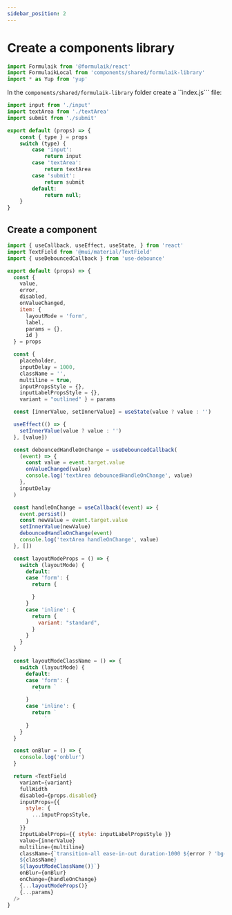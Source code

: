 ```yaml
---
sidebar_position: 2
---
```


# Create a components library

```jsx
import Formulaik from '@formulaik/react'
import FormulaikLocal from 'components/shared/formulaik-library'
import * as Yup from 'yup'
```

In the ```components/shared/formulaik-library``` folder create a ``ìndex.js``` file:

```js
import input from './input'
import textArea from './textArea'
import submit from './submit'

export default (props) => {
    const { type } = props
    switch (type) {
        case 'input':
            return input                
        case 'textArea':
            return textArea                
        case 'submit':
            return submit                
        default:
            return null;
    }
}
```

## Create a component
```js
import { useCallback, useEffect, useState, } from 'react'
import TextField from '@mui/material/TextField'
import { useDebouncedCallback } from 'use-debounce'

export default (props) => {
  const {
    value,
    error,
    disabled,
    onValueChanged,
    item: {
      layoutMode = 'form',
      label,
      params = {},
      id }
  } = props

  const {
    placeholder,
    inputDelay = 1000,
    className = '',
    multiline = true,
    inputPropsStyle = {},
    inputLabelPropsStyle = {},
    variant = "outlined" } = params

  const [innerValue, setInnerValue] = useState(value ? value : '')

  useEffect(() => {
    setInnerValue(value ? value : '')
  }, [value])

  const debouncedHandleOnChange = useDebouncedCallback(
    (event) => {
      const value = event.target.value
      onValueChanged(value)
      console.log('textArea debouncedHandleOnChange', value)
    },
    inputDelay
  )

  const handleOnChange = useCallback((event) => {
    event.persist()
    const newValue = event.target.value
    setInnerValue(newValue)
    debouncedHandleOnChange(event)
    console.log('textArea handleOnChange', value)
  }, [])

  const layoutModeProps = () => {
    switch (layoutMode) {
      default:
      case 'form': {
        return {

        }
      }
      case 'inline': {
        return {
          variant: "standard",
        }
      }
    }
  }

  const layoutModeClassName = () => {
    switch (layoutMode) {
      default:
      case 'form': {
        return `
          `
      }
      case 'inline': {
        return `                    
            `
      }
    }
  }

  const onBlur = () => {
    console.log('onblur')
  }

  return <TextField
    variant={variant}
    fullWidth
    disabled={props.disabled}
    inputProps={{
      style: {
        ...inputPropsStyle,
      }
    }}
    InputLabelProps={{ style: inputLabelPropsStyle }}
    value={innerValue}
    multiline={multiline}
    className={`transition-all ease-in-out duration-1000 ${error ? 'bg-red-50' : ''}
    ${className}    
    ${layoutModeClassName()}`}
    onBlur={onBlur}
    onChange={handleOnChange}
    {...layoutModeProps()}
    {...params}
  />
}
```